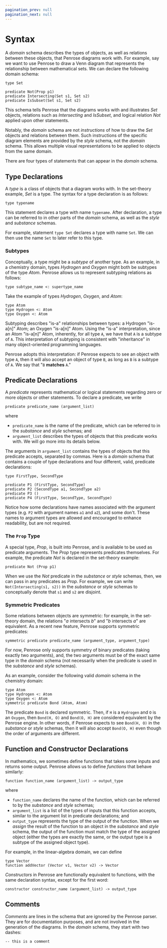 ```yaml
---
pagination_prev: null
pagination_next: null
---
```


# Syntax

A _domain_ schema describes the types of objects, as well as relations between these objects, that Penrose diagrams work with. For example, say we want to use Penrose to draw a Venn diagram that represents the relationship between mathematical sets. We can declare the following domain schema:

```
type Set

predicate Not(Prop p1)
predicate Intersecting(Set s1, Set s2)
predicate IsSubset(Set s1, Set s2)
```

This schema tells Penrose that the diagrams works with and illustrates _Set_ objects, relations such as _Intersecting_ and _IsSubset_, and logical relation _Not_ applied upon other statements.

Notably, the _domain_ schema are not _instructions_ of how to draw the _Set_ objects and relations between them. Such instructions of the specific diagram elements are provided by the _style_ schema, not the _domain_ schema. This allows multiple visual representations to be applied to objects from the same domain.

There are four types of statements that can appear in the _domain_ schema.

## Type Declarations

A _type_ is a class of objects that a diagram works with. In the set-theory example, _Set_ is a type. The syntax for a type declaration is as follows:

```
type typename
```

This statement declares a type with name `typename`. After declaration, a type can be referred to in other parts of the _domain_ schema, as well as the _style_ and _substance_ schemas.

For example, statement `type Set` declares a type with name `Set`. We can then use the name `Set` to later refer to this type.

### Subtypes

Conceptually, a type might be a _subtype_ of another type. As an example, in a chemistry domain, types _Hydrogen_ and _Oxygen_ might both be subtypes of the type _Atom_. Penrose allows us to represent subtyping relations as follows:

```
type subtype_name <: supertype_name
```

Take the example of types _Hydrogen_, _Oxygen_, and _Atom_:

```
type Atom
type Hydrogen <: Atom
type Oxygen <: Atom
```

Subtyping describes "is-a" relationships between types: a Hydrogen "is-a[n]" Atom; an Oxygen "is-a[n]" Atom. Using the "is-a" interpretation, since an Atom "is-a[n]" Atom, inherently, for all type `A`, we have that `A` is a subtype of `A`. This interpretation of subtyping is consistent with "inheritance" in many object-oriented programming languages.

Penrose adopts this interpretation: if Penrose expects to see an object with type `A`, then it will also accept an object of type `B`, as long as `B` is a subtype of `A`. We say that "`B` **matches** `A`."

## Predicate Declarations

A _predicate_ represents mathematical or logical statements regarding zero or more objects or other statements. To declare a predicate, we write

```
predicate predicate_name (argument_list)
```

where

- `predicate_name` is the name of the predicate, which can be referred to in the _substance_ and _style_ schemas; and
- `argument_list` describes the types of objects that this predicate works with. We will go more into its details below.

The arguments in `argument_list` contains the types of objects that this predicate accepts, separated by commas. Here is a _domain_ schema that contains a couple of type declarations and four different, valid, predicate declarations:

```
type FirstType, SecondType

predicate P1 (FirstType, SecondType)
predicate P2 (SecondType a1, SecondType a2)
predicate P3 ()
predicate P4 (FirstType, SecondType, SecondType)
```

Notice how some declarations have names associated with the argument types (e.g. `P2` with argument names `a1` and `a2`), and some don't. These names to argument types are allowed and encouraged to enhance readability, but are not required.

### The `Prop` Type

A special type, _Prop_, is built into Penrose, and is available to be used as predicate arguments. The _Prop_ type represents predicates themselves. For example, the predicate _Not_ is declared in the set-theory example:

```
predicate Not (Prop p1)
```

When we use the _Not_ predicate in the _substance_ or _style_ schemas, then, we can pass in any predicates as _Prop_. For example, we can write `Not(Intersecting(s1, s2))` in the _substance_ or _style_ schemas to conceptually denote that `s1` and `s2` are disjoint.

### Symmetric Predicates

Some relations between objects are symmetric: for example, in the set-theory domain, the relations "_a_ intersects _b_" and "_b_ intersects _a_" are equivalent. As a recent new feature, Penrose supports symmetric predicates:

```
symmetric predicate predicate_name (argument_type, argument_type)
```

For now, Penrose only supports symmetry of binary predicates (taking exactly two arguments), and, the two arguments must be of the exact same type in the _domain_ schema (not necessarily when the predicate is used in the _substance_ and _style_ schemas).

As an example, consider the following valid _domain_ schema in the chemistry domain:

```
type Atom
type Hydrogen <: Atom
type Oxygen <: Atom
symmetric predicate Bond (Atom, Atom)
```

The predicate `Bond` is declared symmetric. Then, if `H` is a `Hydrogen` and `O` is an `Oxygen`, then `Bond(H, O)` and `Bond(O, H)` are considered equivalent by the Penrose engine. In other words, if Penrose expects to see `Bond(H, O)` in the _substance_ or _style_ schemas, then it will also accept `Bond(O, H)` even though the order of arguments are different.

## Function and Constructor Declarations

In mathematics, we sometimes define functions that takes some inputs and returns some output. Penrose allows us to define _functions_ that behave similarly:

```
function function_name (argument_list) -> output_type
```

where

- `function_name` declares the name of the function, which can be referred to by the _substance_ and _style_ schemas;
- `argument_list` is a list of the types of inputs that this function accepts, similar to the argument list in predicate declarations; and
- `output_type` represents the type of the output of the function. When we _assign_ the result of the function to an object in the _substance_ and _style_ schema, the output of the function must match the type of the assigned object (either the types are exactly the same, or the output type is a subtype of the assigned object type).

For example, in the linear-algebra domain, we can define

```
type Vector
function addVector (Vector v1, Vector v2) -> Vector
```

_Constructors_ in Penrose are functionally equivalent to functions, with the same declaration syntax, except for the first word:

```
constructor constructor_name (argument_list) -> output_type
```

## Comments

_Comments_ are lines in the schema that are ignored by the Penrose parser. They are for documentation purposes, and are not involved in the generation of the diagrams. In the _domain_ schema, they start with two dashes:

```
-- this is a comment
```
